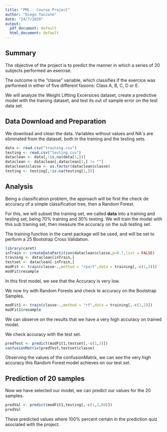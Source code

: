 ```yaml
---
title: "PML - Course Project"
author: "Diego Taccone"
date: "24/7/2020"
output:
  pdf_document: default
  html_document: default
---
```


## Summary

The objective of the project is to predict the manner in which a series of 20 subjects performed an exercise.

The outcome is the "classe" variable, which classifies if the exercice was performed in either of five different fasions: Class A, B, C, D or E.

We will analyze the Weight Liftting Excersices dataset, create a predictive model with the training dataset, and test its out of sample error on the test data set.

## Data Download and Preparation

We download and clean the data.  Variables without values and NA´s are eliminated from the dataset, both in the training and the testing sets.

```r
data <- read.csv("training.csv")
testing <- read.csv("testing.csv")
dataclean <- data[,!is.na(data[1,])]
dataclean <- dataclean[,dataclean[1,] != ""]
dataclean$classe <- as.factor(dataclean$classe)
testing <- testing[,!is.na(testing[1,])]
```


## Analysis

Being a classification problem, the approach will be first the check de accuracy of a simple classification tree, then a Random Forest.

For this, we will subset the training set, we called **data** into a training and testing set, being 70% training and 30% testing.  We will train the model with this sub training set, then measure the accuracy on the sub testing set.

The training function in the caret package will be used, and will be set to perform a 25 Bootstrap Cross Validation.

```r
library(caret)
inTrain <- createDataPartition(dataclean$classe,p=0.7,list = FALSE)
training <- dataclean[inTrain,]
testset <- dataclean[-inTrain,]
modFit <- train(classe~.,method = "rpart",data = training[,-c(1,2)])
modFit$resample
```

In this first model, we see that the Accuracy is very low.  

We now try with Random Forests and check te accuracy on the Bootstrap Samples.

```r
modFit1 <- train(classe~.,method = "rf",data = training[,-c(1,2)])
modFit1$resample
```

We can observe on the results that we have a very high accuracy on trained model.

We check accuracy with the test set.

```r
predTest <- predict(modFit1,testset[,-c(1,2)])
confusionMatrix(predTest,testset$classe)
```

Observing the values of the confusionMatrix, we can see the very high accuracy this Random Forest model achieves on our test set.

## Prediction of 20 samples

Now we have selected our model, we can predict our values for the 20 samples.

```r
predVal <- predict(modFit1,testing[,-c(1,2,60)])
predVal
```

These predicted values where 100% percent certain in the prediction quiz asociated with the project.
                   